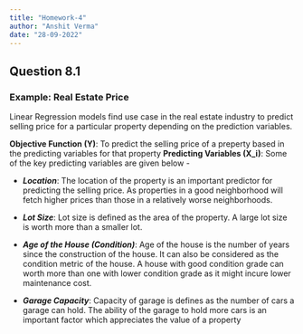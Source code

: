 ```yaml
---
title: "Homework-4"
author: "Anshit Verma"
date: "28-09-2022"
---
```


## Question 8.1

### Example: Real Estate Price

Linear Regression models find use case in the real estate industry to predict selling price for a particular property depending on the prediction variables.

**Objective Function (Y)**: To predict the selling price of a preperty based in the predicting variables for that property
**Predicting Variables (X_i)**: Some of the key predicting variables are given below - 

- ***Location***: The location of the property is an important predictor for predicting the selling price. As properties in a good neighborhood will fetch higher prices than those in a relatively worse neighborhoods.

- ***Lot Size***: Lot size is defined as the area of the property. A large lot size is worth more than a smaller lot.

- ***Age of the House (Condition)***: Age of the house is the number of years since the construction of the house. It can also be considered as the condition metric of the house. A house with good condition grade can worth more than one with lower condition grade as it might incure lower maintenance cost.

- ***Garage Capacity***: Capacity of garage is defines as the number of cars a garage can hold. The ability of the garage to hold more cars is an important factor which appreciates the value of a property